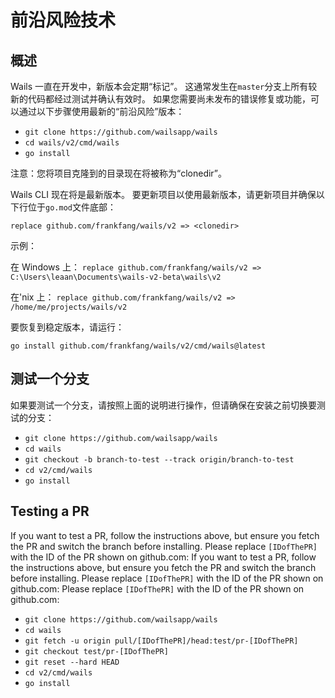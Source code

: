 # 前沿风险技术

## 概述

Wails 一直在开发中，新版本会定期“标记”。 这通常发生在`master`分支上所有较新的代码都经过测试并确认有效时。 如果您需要尚未发布的错误修复或功能，可以通过以下步骤使用最新的“前沿风险”版本：

- `git clone https://github.com/wailsapp/wails`
- `cd wails/v2/cmd/wails`
- `go install`

注意：您将项目克隆到的目录现在将被称为“clonedir”。

Wails CLI 现在将是最新版本。 要更新项目以使用最新版本，请更新项目并确保以下行位于`go.mod`文件底部：

`replace github.com/frankfang/wails/v2 => <clonedir>`

示例：

在 Windows 上： `replace github.com/frankfang/wails/v2 => C:\Users\leaan\Documents\wails-v2-beta\wails\v2`

在'nix 上： `replace github.com/frankfang/wails/v2 => /home/me/projects/wails/v2`

要恢复到稳定版本，请运行：

`go install github.com/frankfang/wails/v2/cmd/wails@latest`

## 测试一个分支

如果要测试一个分支，请按照上面的说明进行操作，但请确保在安装之前切换要测试的分支：

- `git clone https://github.com/wailsapp/wails`
- `cd wails`
- `git checkout -b branch-to-test --track origin/branch-to-test`
- `cd v2/cmd/wails`
- `go install`

## Testing a PR

If you want to test a PR, follow the instructions above, but ensure you fetch the PR and switch the branch before installing. Please replace `[IDofThePR]` with the ID of the PR shown on github.com: If you want to test a PR, follow the instructions above, but ensure you fetch the PR and switch the branch before installing. Please replace `[IDofThePR]` with the ID of the PR shown on github.com: Please replace `[IDofThePR]` with the ID of the PR shown on github.com:

- `git clone https://github.com/wailsapp/wails`
- `cd wails`
- `git fetch -u origin pull/[IDofThePR]/head:test/pr-[IDofThePR]`
- `git checkout test/pr-[IDofThePR]`
- `git reset --hard HEAD`
- `cd v2/cmd/wails`
- `go install`
